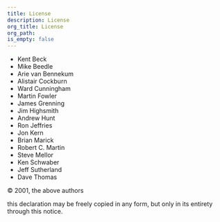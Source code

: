 ```yaml
---
title: License
description: License
org_title: License
org_path:
is_empty: false
---
```


- Kent Beck
- Mike Beedle
- Arie van Bennekum
- Alistair Cockburn
- Ward Cunningham
- Martin Fowler
- James Grenning
- Jim Highsmith
- Andrew Hunt
- Ron Jeffries
- Jon Kern
- Brian Marick
- Robert C. Martin
- Steve Mellor
- Ken Schwaber
- Jeff Sutherland
- Dave Thomas

© 2001, the above authors

this declaration may be freely copied in any form,
but only in its entirety through this notice.
